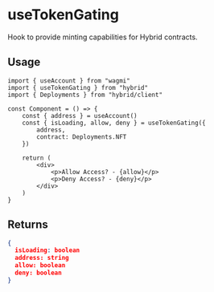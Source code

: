 # useTokenGating

Hook to provide minting capabilities for Hybrid contracts.

## Usage

```tsx
import { useAccount } from "wagmi"
import { useTokenGating } from "hybrid"
import { Deployments } from "hybrid/client"

const Component = () => {
	const { address } = useAccount()
	const { isLoading, allow, deny } = useTokenGating({
		address,
		contract: Deployments.NFT
	})

	return (
		<div>
			<p>Allow Access? - {allow}</p>
			<p>Deny Access? - {deny}</p>
		</div>
	)
}
```

## Returns

```json
{
  isLoading: boolean
  address: string
  allow: boolean
  deny: boolean
}
```

